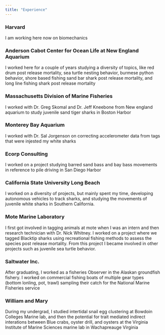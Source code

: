 ```yaml
---
title: "Experience"
---
```

<link rel="stylesheet" href="styles.css" type="text/css">

### Harvard
I am working here now on biomechanics

### Anderson Cabot Center for Ocean Life at New England Aquarium
I worked here for a couple of years studying a diversity of topics, like red drum post release mortality, sea turtle nesting behavior, burmese python behavior, shore based fishing sand bar shark post release mortality, and long line fishing shark post release mortality

### Massachusetts Division of Marine Fisheries
I worked with Dr. Greg Skomal and Dr. Jeff Kneebone from New england aquarium to study juvenile sand tiger sharks in Boston Harbor

### Monterey Bay Aquarium
I worked with Dr. Sal Jorgenson on correcting accelerometer data from tags that were injested my white sharks

### Ecorp Consulting
I worked on a project studying barred sand bass and bay bass movements in reference to pile driving in San Diego Harbor

### California State University Long Beach
I worked on a diversity of projects, but mainly spent my time, developing autonomous vehicles to track sharks, and studying the movements of juvenile white sharks in Southern California.

### Mote Marine Laboratory
I first got involved in tagging animals at mote when I was an intern and then research technician with Dr. Nick Whitney. I worked on a project where we tagged Blacktip sharks using recreational fishing methods to assess the species post release mortality. From this project I became involved in other projects such as juvenile sea turtle behavior.

### Saltwater Inc.
After graduating, I worked as a fisheries Observer in the Alaskan groundfish fishery. I worked on commercial fishing boats of multiple gear types (bottom lonling, pot, trawl) sampling their catch for the National Marine Fisheries service

### William and Mary
During my undergrad, I studied intertidal snail egg clustering at Bowdoin Colleges Marine lab, and then the potential for trait mediated indirect interations between Blue crabs, oyster drill, and oysters at the Virginia Institute of Marine Sciences marine lab in Wachapreauge Virginia